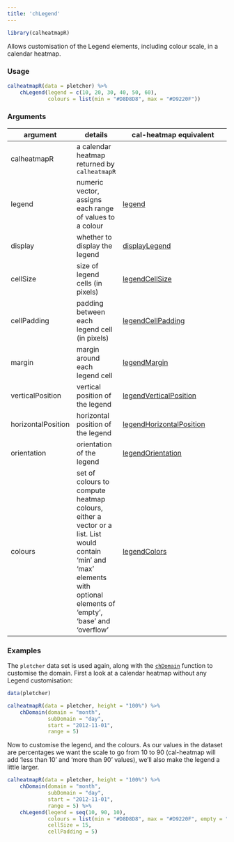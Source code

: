 ```yaml
---
title: 'chLegend'
---
```

```r
library(calheatmapR)
```

Allows customisation of the Legend elements, including colour scale, in a calendar heatmap.

### Usage

```r
calheatmapR(data = pletcher) %>%
    chLegend(legend = c(10, 20, 30, 40, 50, 60), 
             colours = list(min = "#D8D8D8", max = "#D9220F"))
```

### Arguments

argument | details | cal-heatmap equivalent
---------|---------|-----------------------
calheatmapR | a calendar heatmap returned by `calheatmapR` |
legend | numeric vector, assigns each range of values to a colour | [legend](http://kamisama.github.io/cal-heatmap/#legend)
display | whether to display the legend | [displayLegend](http://kamisama.github.io/cal-heatmap/#displayLegend)
cellSize | size of legend cells (in pixels) | [legendCellSize](http://kamisama.github.io/cal-heatmap/#legendCellSize)
cellPadding | padding between each legend cell (in pixels) | [legendCellPadding](http://kamisama.github.io/cal-heatmap/#legendCellPadding)
margin | margin around each legend cell | [legendMargin](http://kamisama.github.io/cal-heatmap/#legendMargin)
verticalPosition | vertical position of the legend | [legendVerticalPosition](http://kamisama.github.io/cal-heatmap/#legendVerticalPosition)
horizontalPosition | horizontal position of the legend | [legendHorizontalPosition](http://kamisama.github.io/cal-heatmap/#legendHorizontalPosition)
orientation | orientation of the legend | [legendOrientation](http://kamisama.github.io/cal-heatmap/#legendOrientation)
colours | set of colours to compute heatmap colours, either a vector or a list.  List would contain 'min' and 'max' elements with optional elements of 'empty', 'base' and 'overflow' | [legendColors](http://kamisama.github.io/cal-heatmap/#legendColors)

### Examples

The `pletcher` data set is used again, along with the [`chDomain`](chDomain.html) function to customise the domain.  First a look at a calendar heatmap without any Legend customisation:

```r
data(pletcher)

calheatmapR(data = pletcher, height = "100%") %>%
    chDomain(domain = "month",
             subDomain = "day",
             start = "2012-11-01",
             range = 5)
```

Now to customise the legend, and the colours.  As our values in the dataset are percentages we want the scale to go from 10 to 90 (cal-heatmap will add 'less than 10' and 'more than 90' values), we'll also make the legend a little larger.

```r
calheatmapR(data = pletcher, height = "100%") %>%
    chDomain(domain = "month",
             subDomain = "day",
             start = "2012-11-01",
             range = 5) %>%
    chLegend(legend = seq(10, 90, 10),
             colours = list(min = "#D8D8D8", max = "#D9220F", empty = "#424242"), 
             cellSize = 15, 
             cellPadding = 5)
```
